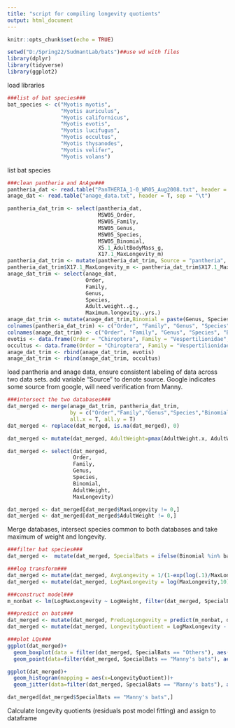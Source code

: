---
title: "script for compiling longevity quotients"
output: html_document
---

```{r setup, include=FALSE}
knitr::opts_chunk$set(echo = TRUE)
```

```{r}
setwd("D:/Spring22/SudmantLab/bats")##use wd with files
library(dplyr)
library(tidyverse)
library(ggplot2)
```
load libraries

```{r}

###list of bat species###
bat_species <- c("Myotis myotis",
                 "Myotis auriculus",
                 "Myotis californicus",
                 "Myotis evotis",
                 "Myotis lucifugus",
                 "Myotis occultus",
                 "Myotis thysanodes",
                 "Myotis velifer",
                 "Myotis volans")
```
list bat species

```{r}
###clean pantheria and AnAge###
pantheria_dat <- read.table("PanTHERIA_1-0_WR05_Aug2008.txt", header = T, sep="\t")
anage_dat <- read.table("anage_data.txt", header = T, sep = "\t")

pantheria_dat_trim <- select(pantheria_dat, 
                             MSW05_Order, 
                             MSW05_Family, 
                             MSW05_Genus, 
                             MSW05_Species,
                             MSW05_Binomial,
                             X5.1_AdultBodyMass_g,
                             X17.1_MaxLongevity_m)
pantheria_dat_trim <- mutate(pantheria_dat_trim, Source = "pantheria",.after = MSW05_Binomial)
pantheria_dat_trim$X17.1_MaxLongevity_m <- pantheria_dat_trim$X17.1_MaxLongevity_m/12
anage_dat_trim <- select(anage_dat,
                         Order,
                         Family,
                         Genus,
                         Species,
                         Adult.weight..g.,
                         Maximum.longevity..yrs.)
anage_dat_trim <- mutate(anage_dat_trim,Binomial = paste(Genus, Species, sep=" "), .after = Species, Source = "anage" )
colnames(pantheria_dat_trim) <- c("Order", "Family", "Genus", "Species", "Binomial","Source","AdultWeight", "MaxLongevity")
colnames(anage_dat_trim) <- c("Order", "Family", "Genus", "Species", "Binomial", "Source", "AdultWeight", "MaxLongevity")
evotis <- data.frame(Order = "Chiroptera", Family = "Vespertilionidae", Genus = "Myotis", Species = "evotis", Binomial = "Myotis evotis", AdultWeight = 7.4, MaxLongevity = 22, Source = "google")
occultus <- data.frame(Order = "Chiroptera", Family = "Vespertilionidae", Genus = "Myotis", Species = "occultus", Binomial = "Myotis occultus", AdultWeight = 9, MaxLongevity = 31, Source = "google")
anage_dat_trim <- rbind(anage_dat_trim, evotis)
anage_dat_trim <- rbind(anage_dat_trim, occultus)
```
load pantheria and anage data, ensure consistent labeling of data across two data sets. add variable "Source" to denote source. Google indicates some source from google, will need verification from Manny.

```{r}

###intersect the two databases###
dat_merged <- merge(anage_dat_trim, pantheria_dat_trim, 
                    by = c("Order","Family","Genus","Species","Binomial"), 
                    all.x = T, all.y = T)
dat_merged <- replace(dat_merged, is.na(dat_merged), 0)

dat_merged <- mutate(dat_merged, AdultWeight=pmax(AdultWeight.x, AdultWeight.y), MaxLongevity = pmax(MaxLongevity.x, MaxLongevity.y))

dat_merged <- select(dat_merged,
                     Order,
                     Family,
                     Genus,
                     Species,
                     Binomial,
                     AdultWeight,
                     MaxLongevity)

dat_merged <- dat_merged[dat_merged$MaxLongevity != 0,]
dat_merged <- dat_merged[dat_merged$AdultWeight != 0,]
```
Merge databases, intersect species common to both databases and take maximum of weight and longevity.

```{r}
###filter bat species###
dat_merged <-  mutate(dat_merged, SpecialBats = ifelse(Binomial %in% bat_species, "Manny's bats", "Others"))

###log transform###
dat_merged <- mutate(dat_merged, AvgLongevity = 1/(1-exp(log(.1)/MaxLongevity))) 
dat_merged <- mutate(dat_merged, LogMaxLongevity = log(MaxLongevity,10), LogWeight = log(AdultWeight, 10))

###construct model###
m_nonbat <- lm(LogMaxLongevity ~ LogWeight, filter(dat_merged, SpecialBats == "Others"))

###predict on bats###
dat_merged <- mutate(dat_merged, PredLogLongevity = predict(m_nonbat, dat_merged))
dat_merged <- mutate(dat_merged, LongevityQuotient = LogMaxLongevity - PredLogLongevity)

###plot LQs###
ggplot(dat_merged)+
  geom_boxplot(data = filter(dat_merged, SpecialBats == "Others"), aes(y=LongevityQuotient))+
  geom_point(data=filter(dat_merged, SpecialBats == "Manny's bats"), aes(x=0,y=LongevityQuotient), size = 5, color = "red")

ggplot(dat_merged)+
  geom_histogram(mapping = aes(x=LongevityQuotient))+
  geom_jitter(data=filter(dat_merged, SpecialBats == "Manny's bats"), aes(x=LongevityQuotient, y = 0), size =2, color = "red")

dat_merged[dat_merged$SpecialBats == "Manny's bats",]
```
Calculate longevity quotients (residuals post model fitting) and assign to dataframe
